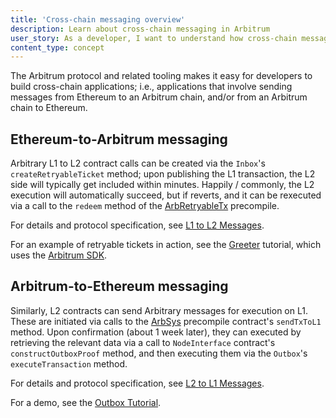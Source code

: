 ```yaml
---
title: 'Cross-chain messaging overview'
description: Learn about cross-chain messaging in Arbitrum
user_story: As a developer, I want to understand how cross-chain messaging works in Arbitrum.
content_type: concept
---
```


The Arbitrum protocol and related tooling makes it easy for developers to build cross-chain applications; i.e., applications that involve sending messages from Ethereum to an Arbitrum chain, and/or from an Arbitrum chain to Ethereum.

## Ethereum-to-Arbitrum messaging

Arbitrary L1 to L2 contract calls can be created via the `Inbox`'s `createRetryableTicket` method; upon publishing the L1 transaction, the L2 side will typically get included within minutes. Happily / commonly, the L2 execution will automatically succeed, but if reverts, and it can be rexecuted via a call to the `redeem` method of the [ArbRetryableTx](/build-decentralized-apps/precompiles/02-reference.mdx#arbretryabletx) precompile.

For details and protocol specification, see [L1 to L2 Messages](/how-arbitrum-works/arbos/l1-l2-messaging.md).

For an example of retryable tickets in action, see the [Greeter](https://github.com/OffchainLabs/arbitrum-tutorials/tree/master/packages/greeter) tutorial, which uses the [Arbitrum SDK](../sdk/1-introduction.mdx).

## Arbitrum-to-Ethereum messaging

Similarly, L2 contracts can send Arbitrary messages for execution on L1. These are initiated via calls to the [ArbSys](/build-decentralized-apps/precompiles/02-reference.mdx#arbsys) precompile contract's `sendTxToL1` method. Upon confirmation (about 1 week later), they can executed by retrieving the relevant data via a call to `NodeInterface` contract's `constructOutboxProof` method, and then executing them via the `Outbox`'s `executeTransaction` method.

For details and protocol specification, see [L2 to L1 Messages](/how-arbitrum-works/arbos/l2-l1-messaging.md).

For a demo, see the [Outbox Tutorial](https://github.com/OffchainLabs/arbitrum-tutorials/tree/master/packages/outbox-execute).

